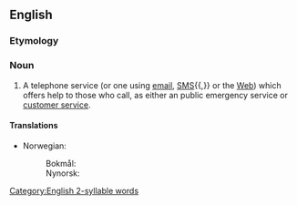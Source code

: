 ==English==
{{wikipedia}}

===Etymology===
{{compound|en|help|line}}

===Noun===
{{en-noun}}

# {{lb|en|telecommunications}} A telephone service (or {{lb|en|by extension}} one using [[email]], [[SMS]]{{,}} or the [[Web]]) which offers help to those who call, as either an public emergency service or [[customer service]].

====Translations====
{{trans-top|telephone service}}
* Norwegian:
*: Bokmål: {{t|nb|hjelpetelefon|m}}
*: Nynorsk: {{t|nn|hjelpetelefon|m}}
{{trans-mid}}
{{trans-bottom}}

[[Category:English 2-syllable words]]